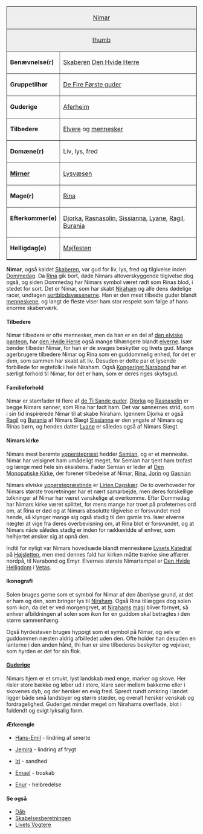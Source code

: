 {{title:Nimar}}
{{author:Jesper Kristiansen}}
{{timestamp:2011-08-12T09:33:34Z}}
{{copyright:Nimar}}
<table border=1 cellpadding=2 cellspacing=0 align=right style="margin-left:1em">
<tr valign=top><td style="background:#efefef;" colspan=2 align=center>[[Nimar]]
<tr valign=top><td style="background:#efefef;" colspan=2 align=center>[[Fil:Nimar.jpg|thumb]]
<tr valign=top><td>'''Benævnelse(r)'''<td>[[Skaberen]]
[[Den Hvide Herre]]
<tr valign=top><td>''' Gruppetilhør'''<td>[[De Fire Første guder]]
<tr valign=top><td>''' Guderige'''<td>[[Aferheim]]
<tr valign=top><td>'''Tilbedere'''<td>[[Elver|Elvere]] og [[menneske|mennesker]]
<tr valign=top><td>'''Domæne(r)'''<td>Liv, lys, fred
<tr valign=top><td>'''[[Mirner]]'''<td>[[Lysvæsen]]
<tr valign=top><td>''' Mage(r)'''<td>[[Rina]]
<tr valign=top><td>'''Efterkommer(e)'''<td>[[Djorka]], [[Rasnasolin]],
[[Sissianna]], [[Lyane]], [[Ragil]], [[Burania]]
<tr valign=top><td>'''Helligdag(e)'''<td>[[Majfest|Majfesten]]
</table>
'''Nimar''', også kaldet [[Skaberen]], var gud for liv, lys, fred og tilgivelse inden [[Dommedag]]. Da [[Rina]] gik bort, døde Nimars altoverskyggende tilgivelse dog også, og siden Dommedag har Nimars symbol været rødt som Rinas blod, i stedet for sort.
Det er Nimar, som har skabt [[Niraham]] og alle dens dødelige racer, undtagen [[sortblodsvæsener|sortblodsvæsenerne]]. Han er den mest tilbedte guder blandt [[menneske|menneskene]], og langt de fleste viser ham stor respekt som følge af hans enorme skaberværk.

====Tilbedere====
Nimar tilbedere er ofte mennesker, men da han er en del af [[den elviske panteon]], har [[den Hvide Herre]] også mange tilhængere blandt [[elver|elverne]].
Især bønder tilbeder Nimar, for han er de svages beskytter og livets gud. Mange agerbrugere tilbedere Nimar og Rina som en guddommelig enhed, for det er dem, som sammen har skabt alt liv. Desuden er dette par et lysende forbillede for ægtefolk i hele Niraham.
Også [[Kongeriget Narabond]] har et særligt forhold til Nimar, for det er ham, som er deres riges skytsgud.

====Familieforhold====
Nimar er stamfader til flere af [[guderne|de Ti Sande guder]].
[[Djorka]] og [[Rasnasolin]] er begge Nimars sønner, som Rina har født ham. Det var sønnernes strid, som i sin tid inspirerede Nimar til at skabe Niraham.
Igennem Djorka er også [[Ragil]] og [[Burania]] af Nimars Slægt
[[Sissianna]] er den yngste af Nimars og Rinas børn, og hendes datter [[Lyane]] er således også af Nimars Slægt.

====Nimars kirke====
Nimars mest berømte [[ypperstepræst]] hedder [[Semian]], og er et menneske. Nimar har velsignet ham umådeligt meget, for Semian har tjent ham trofast og længe med hele sin eksistens. Fader Semian er leder af [[Den Monopatiske Kirke]], der forener tilbedelse af Nimar, [[Rina]], [[Jorin]] og [[Gasnian]]

Nimars elviske [[ypperstepræstinde]] er [[Lirien Dagskær]].
De to overhoveder for Nimars største trosretninger har et nært samarbejde, men deres forskellige tolkninger af Nimar har været vanskelige at overkomme.
Efter Dommedag har Nimars kirke været splittet, for mens mange har troet på profeternes ord om, at Rina er død og at Nimars absolutte tilgivelse er forsvundet med hende, så klynger mange sig også stadig til den gamle tro. Især elverne nægter at vige fra deres overbevisning om, at Rina blot er forsvundet, og at Nimars nåde således stadig er inden for rækkevidde af enhver, som helhjertet ønsker sig at opnå den.

Indtil for nyligt var Nimars hovedsæde blandt menneskene [[Lysets Katedral]] på [[Højsletten]], men med dennes fald har kirken måtte trække sine affærer nordpå, til Narabond og Emyr. Elvernes største Nimartempel er [[Den Hvide Helligdom]] i [[Vetas]].

====Ikonografi====
Solen bruges gerne som et symbol for Nimar af den åbenlyse grund, at det er ham og den, som bringer lys til [[Niraham]]. Også Rina tillægges dog solen som ikon, da det er ved morgengryet, at [[Niraham|Nirahams]] [[magi]] bliver fornyet, så enhver afbildningen af solen som ikon for en guddom skal betragtes i den større sammenhæng.

Også hyrdestaven bruges hyppigt som et symbol på Nimar, og selv er guddommen næsten aldrig afbilledet uden den. Ofte holder han desuden en lanterne i den anden hånd, thi han er sine tilbederes beskytter og vejviser, som hyrden er det for sin flok.

====[[Guderige]]====
Nimars hjem er et smukt, lyst landskab med enge, marker og skove. Her risler store bække og løber ud i store, klare søer mellem bakkerne eller i skovenes dyb, og der hersker en evig fred. Spredt rundt omkring i landet ligger både små landsbyer og større stæder, og overalt hersker venskab og fordragelighed. Guderiget minder meget om Nirahams overflade, blot i fuldendt og evigt lyksalig form.

====Ærkeengle====
*[[Hans-Emil]] - lindring af smerte

*[[Jemira]] - lindring af frygt

*[[Iri]] - sandhed

*[[Emael]] - troskab

*[[Enur]] - helbredelse

====Se også====
*[[Dåb]]
*[[Skabelsesberetningen]]
*[[Livets Vogtere]]